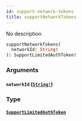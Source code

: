 ```yaml
---
id: support-network-tokens
title: supportNetworkTokens
---
```


No description

```graphql
supportNetworkTokens(
  networkId: String!
): SupportLimitedAuthToken!

```

### Arguments

#### `networkId` ([`String!`](/docs/graphql/scalars/string))

### Type

#### [`SupportLimitedAuthToken`](/docs/graphql/objects/support-limited-auth-token)
